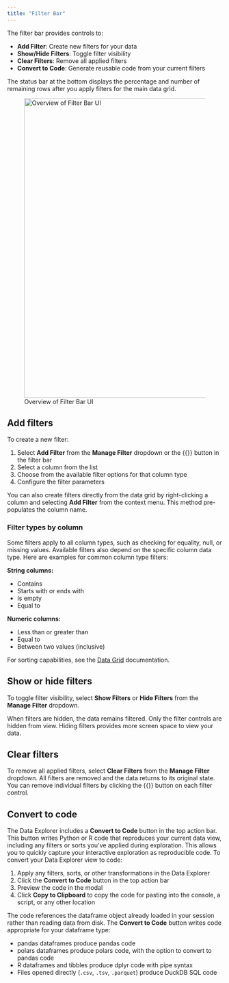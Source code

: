 ```yaml
---
title: "Filter Bar"
---
```


The filter bar provides controls to:

- **Add Filter**: Create new filters for your data
- **Show/Hide Filters**: Toggle filter visibility 
- **Clear Filters**: Remove all applied filters
- **Convert to Code**: Generate reusable code from your current filters

The status bar at the bottom displays the percentage and number of remaining rows after you apply filters for the main data grid.

![Overview of Filter Bar UI](images/data-explorer-filter-ui.png){width=700 fig-alt="Data explorer with active filters: 'year = 2013' and 'month >= 2.' Displays 309,772 rows of data across 19 columns. Options visible include 'Add Filter', 'Hide Filters', 'Clear Filters', 'Clear Column Sorting', and 'Convert to Code'. A summary below indicates a large data set."}

## Add filters

To create a new filter:

1. Select **Add Filter** from the **Manage Filter** dropdown or the {{<fa plus>}} button in the filter bar
2. Select a column from the list
3. Choose from the available filter options for that column type
4. Configure the filter parameters

You can also create filters directly from the data grid by right-clicking a column and selecting **Add Filter** from the context menu. This method pre-populates the column name.

### Filter types by column

Some filters apply to all column types, such as checking for equality, null, or missing values. Available filters also depend on the specific column data type. Here are examples for common column type filters:

**String columns:**

- Contains
- Starts with or ends with  
- Is empty
- Equal to

**Numeric columns:**

- Less than or greater than
- Equal to
- Between two values (inclusive)

For sorting capabilities, see the [Data Grid](data-explorer-data-grid.qmd) documentation.

## Show or hide filters

To toggle filter visibility, select **Show Filters** or **Hide Filters** from the **Manage Filter** dropdown. 

When filters are hidden, the data remains filtered. Only the filter controls are hidden from view. Hiding filters provides more screen space to view your data.

## Clear filters

To remove all applied filters, select **Clear Filters** from the **Manage Filter** dropdown. All filters are removed and the data returns to its original state. You can remove individual filters by clicking the {{<fa x>}} button on each filter control.

<!-- vale Posit.Headings = NO -->
## Convert to code
<!-- vale Posit.Headings = Yes -->

The Data Explorer includes a **Convert to Code** button in the top action bar. 
This button writes Python or R code that reproduces your current data view, including any filters or sorts you've applied during exploration.
This allows you to quickly capture your interactive exploration as reproducible code.
To convert your Data Explorer view to code:

1. Apply any filters, sorts, or other transformations in the Data Explorer
2. Click the **Convert to Code** button in the top action bar
3. Preview the code in the modal
4. Click **Copy to Clipboard** to copy the code for pasting into the console, a script, or any other location

The code references the dataframe object already loaded in your session rather than reading data from disk.
The **Convert to Code** button writes code appropriate for your dataframe type:

- pandas dataframes produce pandas code
- polars dataframes produce polars code, with the option to convert to pandas code
- R dataframes and tibbles produce dplyr code with pipe syntax
- Files opened directly (`.csv`, `.tsv`, `.parquet`) produce DuckDB SQL code